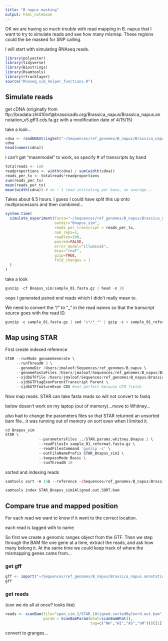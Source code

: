 ```yaml
---
title: "B napus masking"
output: html_notebook
---
```


OK we are having so much trouble with read mapping in B. napus that I want to try to simulate reads and see how many mismap.  These regions could the be masked for SNP calling.

I will start with simulating RNAseq reads.

```r
library(polyester)
library(tidyverse)
library(Biostrings)
library(Rsamtools)
library(rtracklayer)
source("Rnaseq_sim_helper_functions.R")
```

## Simulate reads

get cDNA (originally from ftp://bradata:zhl410ivf@brassicadb.org/Brassica_napus/Brassica_napus.annotation_v5.gff3.cds.fa.gz with a modification date of 4/15/15)

take a look...
```r
cdna <- readDNAStringSet("~/Sequences/ref_genomes/B_napus/Brassica_napus.annotation_v5.gff3.cds.fa.gz")
cdna
head(names(cdna))
```

I can't get "meanmodel" to work, so specify # of transcripts by hand 
```r

totalreads <- 1e8
readproportions <- width(cdna) / sum(width(cdna))
reads_per_tx <- totalreads*readproportions
sum(reads_per_tx)
mean(reads_per_tx)
mean(width(cdna)) # so ~ 1 read initiating per base, on average...
```

Takes about 6.5 hours.  I guess I could have split this up onto multiprocessors and then combined...
```r

system.time(
  simulate_experiment(fasta="~/Sequences/ref_genomes/B_napus/Brassica_napus.annotation_v5.gff3.cds.fa.gz",
                      outdir="Bnapus_sim",
                      reads_per_transcript = reads_per_tx,
                      num_reps=1,
                      readlen=100,
                      paired=FALSE,
                      error_model="illumina5",
                      bias="rnaf",
                      gzip=TRUE,
                      fold_changes = 1
  )
)
```
take a look
```r
gunzip -cf Bnapus_sim/sample_01.fasta.gz | head -n 20
```
oops I generated paired end reads which I didn't really mean to.

We need to convert the "/" to "_" in the read names so that the transcript source goes with the read ID.

```r
gunzip -c sample_01.fasta.gz | sed "s*/*_*" | gzip -c > sample_01_reformat.fasta.gz
```

## Map using STAR

First create indexed reference

```r
STAR --runMode genomeGenerate \
     --runThreadN 3 \
     --genomeDir /Users/jmaloof/Sequences/ref_genomes/B_napus \
     --genomeFastaFiles /Users/jmaloof/Sequences/ref_genomes/B_napus/Brassica_napus_v4.1.chromosomes.fa \
     --sjdbGTFfile /Users/jmaloof/Sequences/ref_genomes/B_napus/Brassica_napus.annotation_v5.gff3 \
     --sjdbGTFtagExonParentTranscript Parent \
     --sjdbGTFfeatureExon CDS #not perfect because UTR fields
```

Now map reads.  STAR can take fasta reads so will not convert to fastq

below doesn't work on my laptop (out of memory)...move to Whitney...

also had to change the parameters files so that STAR returned an unsorted bam file...it was running out of memory on sort even when I limited it.

```r
cd Bnapus_sim
STAR \
               --parametersFiles ../STAR.params.whitney.Bnapus.1 \
               --readFilesIn sample_01_reformat.fasta.gz \
               --readFilesCommand 'gunzip -c' \
               --outFileNamePrefix STAR_Bnapus_sim1 \
               --twopassMode Basic \
               --runThreadN 10
```

sorted and indexing reads
```r
samtools sort -m 15G --reference ~/Sequences/ref_genomes/B_napus/Brassica_napus_v4.1.chromosomes.fa --threads 6 STAR_Bnapus_sim1Aligned.out.bam > STAR_Bnapus_sim1Aligned.out.SORT.bam

samtools index STAR_Bnapus_sim1Aligned.out.SORT.bam
```

## Compare true and mapped position

For each read we want to know if it went to the correct location.

each read is tagged with tx name

So first we create a genomic ranges object from the GTF.
Then we step through the BAM file one gene at a time, extract the reads, and ask how many belong it.  At the same time we could keep track of where the mismapping genes came from...

### get gff
```r
gff <- import("~/Sequences/ref_genomes/B_napus/Brassica_napus.annotation_v5.gff3",feature.type="mRNA")
gff
```

### get reads 

(can we do all at once?  looks like)
```r
reads <- scanBam(file="spen_sim_2/STAR_1Aligned.sortedByCoord.out.bam",
                 param = ScanBamParam(what=scanBamWhat(),
                                      tag=c("NH","HI","AS","nM")))[[1]]

```

convert to granges...


